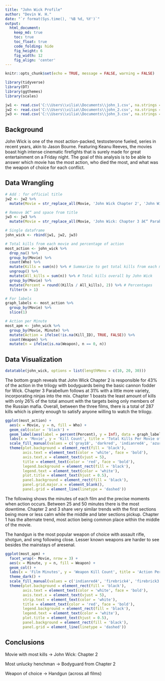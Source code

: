 ---
title: "John Wick Profile"
author: "Devin W. H."
date: "`r format(Sys.time(), '%B %d, %Y')`"
output:
  html_document:  
    keep_md: true
    toc: true
    toc_float: true
    code_folding: hide
    fig_height: 6
    fig_width: 12
    fig_align: 'center'
---

```{r, echo=FALSE}
knitr::opts_chunk$set(echo = TRUE, message = FALSE, warning = FALSE)
```

```{r load_libraries, include=FALSE}

library(tidyverse)
library(DT)
library(ggthemes)
library(scales)

```

```{r load_data}

jw1 <- read.csv('C:\\Users\\vilia\\Documents\\john_1.csv', na.strings = c('', 'NA'))
jw2 <- read.csv('C:\\Users\\vilia\\Documents\\john_2.csv', na.strings = c('', 'NA'))
jw3 <- read.csv('C:\\Users\\vilia\\Documents\\john_3.csv', na.strings = c('', 'NA'))

```

## Background

John Wick is one of the most action-packed, testosterone fueled, series in recent years, akin to Jason Bourne. Featuring Keanu Reeves, the movies boast high intense cinematic firefights that is surely made for great entertainment on a Friday night. The goal of this analysis is to be able to answer which movie has the most action, who died the most, and what was the weapon of choice for each conflict.

## Data Wrangling

```{r tidy_data}

# Add : for official title
jw2 <- jw2 %>%
  mutate(Movie = str_replace_all(Movie, 'John Wick Chapter 2', 'John Wick: Chapter 2'))

# Remove â€“ and space from title
jw3 <- jw3 %>%
  mutate(Movie = str_replace_all(Movie, 'John Wick: Chapter 3 â€“ Parabellum', 'John Wick: Chapter 3 Parabellum'))

# Single dataframe
john_wick <- rbind(jw1, jw2, jw3)

```

```{r get_most_action}

# Total kills from each movie and percentage of action
most_action <- john_wick %>%
  drop_na() %>%
  group_by(Movie) %>%
  count(Who) %>%
  mutate(Kills = sum(n)) %>% # Summarize to get total kills from each movie
  ungroup() %>%
  mutate(All_kills = sum(n)) %>% # Total kills overall by John Wick
  group_by(Movie) %>%
  mutate(Percent = round((Kills / All_kills), 2)) %>% # Percentages
  filter(n > 1)

# For labels
graph_labels <- most_action %>%
  group_by(Movie) %>%
  slice(1)

# Action per Minute
most_apm <- john_wick %>%
  group_by(Movie, Minute) %>%
  mutate(Action = ifelse(!is.na(Kill_ID), TRUE, FALSE)) %>%
  count(Weapon) %>%
  mutate(n = ifelse(is.na(Weapon), n == 0, n))

```

## Data Visualization

```{r}

datatable(john_wick, options = list(lengthMenu = c(10, 20, 30)))

```

The bottom graph reveals that John Wick Chapter 2 is responsible for 43% of the action in the trilogy with bodyguards being the basic cannon fodder for Wick. Chapter 3 Parabellum follows at 31% with a little more variety, incorporating ninjas into the mix. Chapter 1 boasts the least amount of kills with only 26% of the total amount with the targets being only members of the Russian mafia. Overall, between the three films, there is a total of 287 kills which is plenty enough to satisfy anyone willing to watch the trilogy.

```{r most_action, fig.width = 8}

ggplot(most_action) +
  aes(x = Movie, y = n, fill = Who) +
  geom_col(color = 'black') +
  geom_label(aes(label = percent(Percent), y = Inf), data = graph_labels, fill = 'white', vjust = 3) +
  labs(x = 'Movie', y = 'Kill Count', title = 'Total Kills Per Movie of Unlucky Henchmen') +
  scale_fill_manual(values = c('gray18', 'darkred', 'indianred4', 'azure1', 'gray38', 'gray68')) +
  theme(plot.background = element_rect(fill = 'black'),
        axis.text = element_text(color = 'white', face = 'bold'),
        axis.text.x = element_text(vjust = 5),
        title = element_text(color = 'red', face = 'bold'),
        legend.background = element_rect(fill = 'black'),
        legend.text = element_text(color = 'white'),
        plot.title = element_text(hjust = 0.5),
        panel.background = element_rect(fill = 'black'),
        panel.grid.major.x = element_blank(),
        panel.grid = element_line(linetype = 'dashed'))

```

The following shows the minutes of each film and the precise moments when action occurs. Between 25 and 50 minutes there is the most downtime. Chapter 2 and 3 share very similar trends with the first sections being more or less calm while the middle and later sections pickup. Chapter 1 has the alternate trend, most action being common place within the middle of the movie.

The handgun is the most popular weapon of choice with assault rifle, shotgun, and smg following close. Lesser known weapons are harder to see besides the mainstays of aresenal.

```{r most_apm}

ggplot(most_apm) +
  facet_wrap(~ Movie, nrow = 3) +
  aes(x = Minute, y = n, fill = Weapon) +
  geom_col() +
  labs(x = 'Film Minutes', y = 'Weapon Kill Count', title = 'Action Per Minute') +
  theme_dark() +
  scale_fill_manual(values = c('indianred4', 'firebrick4', 'firebrick3', 'firebrick2', 'firebrick', 'gray18', 'gray28', 'gray38', 'gray48', 'gray58', 'gray96', 'gray97', 'gray98', 'gray99', 'gray100')) +
  theme(plot.background = element_rect(fill = 'black'),
        axis.text = element_text(color = 'white', face = 'bold'),
        axis.text.x = element_text(vjust = 5),
        strip.text = element_text(color = 'white'),
        title = element_text(color = 'red', face = 'bold'),
        legend.background = element_rect(fill = 'black'),
        legend.text = element_text(color = 'white'),
        plot.title = element_text(hjust = 0.5),
        panel.background = element_rect(fill = 'black'),
        panel.grid = element_line(linetype = 'dashed'))

```

## Conclusions

Movie with most kills -> John Wick: Chapter 2

Most unlucky henchman -> Bodyguard from Chapter 2

Weapon of choice -> Handgun (across all films)
